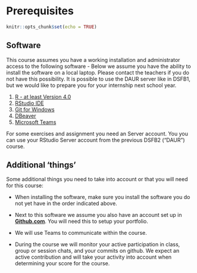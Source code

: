 # Prerequisites {.unnumbered #preparingforthecourse}

<!-- unnumbered + label should work but it doesn't -->
<!-- https://bookdown.org/yihui/rmarkdown-cookbook/unnumbered-sections.html -->

```r
knitr::opts_chunk$set(echo = TRUE)
```

## Software {#softwarelist}
This course assumes you have a working installation and administrator access to the following software - Below we assume you have the ability to install the software on a local laptop. Please contact the teachers if you do not have this possibility. It is possible to use the DAUR server like in DSFB1, but we would like to prepare you for your internship next school year.

 <!-- 1. [Docker Desktop](https://www.docker.com/get-started) -->
 <!-- 1. [Visual Studio Code - Microsoft](https://code.visualstudio.com/) -->
 <!-- 1. [Visual Studio Code Docker plugin](https://code.visualstudio.com/) -->
  <!-- 1. [CyberDuck](https://cyberduck.io/) -->
  
 1. [R - at least Version 4.0](https://cran.r-project.org/)
 1. [RStudio IDE](https://rstudio.com/products/rstudio/download/)
 1. [Git for Windows](https://git-scm.com/download/win)
 1. [DBeaver](https://dbeaver.io/)
 1. [Microsoft Teams](https://www.microsoft.com/nl-nl/microsoft-teams/group-chat-software)

For some exercises and assignment you need an Server account. You you can use your RStudio Server account from the previous DSFB2 ("DAUR") course.

## Additional 'things'

Some additional things you need to take into account or that you will need for this course:

 - When installing the software, make sure you install the software you do not yet have in the order indicated above.
 - Next to this software we assume you also have an account set up in [**Github.com**](https://github.com/). You will need this to setup your portfolio.
 
- We will use Teams to communicate within the course.
 
 - During the course we will monitor your active participation in class, group or session chats, and your commits on github. We expect an active contribution and will take your activity into account when determining your score for the course. 
 


<!-- ## Online Sessions -->
<!-- The online sessions require you to have an internet connection and an updated version of Microsoft Teams and sufficient bandwidth to use audio and video during the sessions. -->


